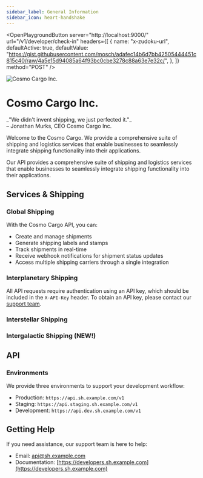 ```yaml
---
sidebar_label: General Information
sidebar_icon: heart-handshake
---
```


<OpenPlaygroundButton
  server="http://localhost:9000/"
  url="/v1/developer/check-in"
  headers={[
    {
      name: "x-zudoku-url",
      defaultActive: true,
      defaultValue:
        "https://gist.githubusercontent.com/mosch/adafec14b6d7bb42505444451c815c40/raw/4a5e15d94085a64f93bc0cbe3278c88a63e7e32c/",
    },
  ]}
  method="POST"
/>

<img
  src="./header.jpg"
  alt="Cosmo Cargo Inc."
  className="rounded-xl float-right w-full"
/>

# Cosmo Cargo Inc.

<div className="text-xl -mt-4 font-medium">
  _"We didn't invent shipping, we just perfected it."_
</div>
<div className="text-md -mt-4 font-medium">
  – Jonathan Murks, CEO Cosmo Cargo Inc.
</div>

Welcome to the Cosmo Cargo. We provide a comprehensive suite of shipping and logistics services that enable businesses to seamlessly integrate shipping functionality into their applications.

Our API provides a comprehensive suite of shipping and logistics services that enable businesses to seamlessly integrate shipping functionality into their applications.

## Services & Shipping

### Global Shipping

With the Cosmo Cargo API, you can:

- Create and manage shipments
- Generate shipping labels and stamps
- Track shipments in real-time
- Receive webhook notifications for shipment status updates
- Access multiple shipping carriers through a single integration

### Interplanetary Shipping

All API requests require authentication using an API key, which should be included in the `X-API-Key` header. To obtain an API key, please contact our [support team](mailto:api@sh.example.com).

### Interstellar Shipping

### Intergalactic Shipping (NEW!)

## API

### Environments

We provide three environments to support your development workflow:

- Production: `https://api.sh.example.com/v1`
- Staging: `https://api.staging.sh.example.com/v1`
- Development: `https://api.dev.sh.example.com/v1`

## Getting Help

If you need assistance, our support team is here to help:

- Email: [api@sh.example.com](mailto:api@sh.example.com)
- Documentation: [https://developers.sh.example.com](https://developers.sh.example.com)
